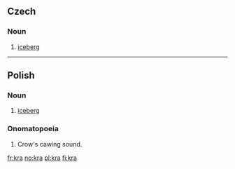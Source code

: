==Czech==

===Noun===
{{cs-noun|g=f}}

# [[iceberg]]

----

==Polish==

===Noun===
{{cs-noun|g=f}}

# [[iceberg]]

===Onomatopoeia===
{{rfc-header|Onomatopoeia|lang=pl}}
# Crow's cawing sound.

[[fr:kra]]
[[no:kra]]
[[pl:kra]]
[[fi:kra]]
